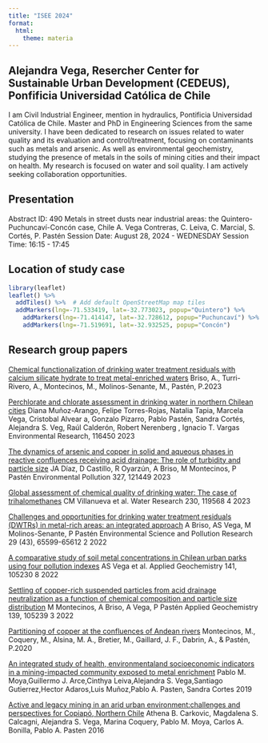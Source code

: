 ```yaml
---
title: "ISEE 2024"
format:
  html:
    theme: materia
---
```

## Alejandra Vega, Resercher Center for Sustainable Urban Development (CEDEUS), Ponfificia Universidad Católica de Chile

I am Civil Industrial Engineer, mention in hydraulics, Pontificia Universidad Católica de Chile. Master and PhD in Engineering Sciences from the same university.
I have been dedicated to research on issues related to water quality and its evaluation and control/treatment, focusing on contaminants such as metals and arsenic. As well as environmental geochemistry, studying the presence of metals in the soils of mining cities and their impact on health.
My research is focused on water and soil quality. I am actively seeking collaboration opportunities. 

## Presentation
Abstract ID: 490
Metals in street dusts near industrial areas: the Quintero-Puchuncaví-Concón case, Chile
A. Vega Contreras, C. Leiva, C. Marcial, S. Cortés, P. Pastén
Session Date: August 28, 2024 - WEDNESDAY
Session Time: 16:15 - 17:45

## Location of study case

```r
library(leaflet)
leaflet() %>% 
  addTiles() %>%  # Add default OpenStreetMap map tiles
  addMarkers(lng=-71.533419, lat=-32.773023, popup="Quintero") %>% 
    addMarkers(lng=-71.414147, lat=-32.728612, popup="Puchuncaví") %>% 
    addMarkers(lng=-71.519691, lat=-32.932525, popup="Concón")
```

## Research group papers

[Chemical functionalization of drinking water treatment residuals with calcium silicate hydrate to treat metal-enriched waters](https://doi.org/10.1016/j.jwpe.2023.103884) Briso, A., Turri-Rivero, A., Montecinos, M., Molinos-Senante, M., Pastén, P.2023

[Perchlorate and chlorate assessment in drinking water in northern Chilean cities](https://www.sciencedirect.com/science/article/pii/S0013935123012549) Diana Muñoz-Arango, Felipe Torres-Rojas, Natalia Tapia, Marcela Vega, Cristobal Alvear a, Gonzalo Pizarro, Pablo Pastén, Sandra Cortés, Alejandra S. Veg, Raúl Calderón, Robert Nerenberg , Ignacio T. Vargas Environmental Research, 116450 2023

[The dynamics of arsenic and copper in solid and aqueous phases in reactive confluences receiving acid drainage: The role of turbidity and particle size](https://www.sciencedirect.com/science/article/pii/S0269749123004517) JA Díaz, D Castillo, R Oyarzún, A Briso, M Montecinos, P Pastén Environmental Pollution 327, 121449 2023

[Global assessment of chemical quality of drinking water: The case of trihalomethanes](https://www.sciencedirect.com/science/article/pii/S0043135423000040) CM Villanueva et al. Water Research 230, 119568 4 2023

[Challenges and opportunities for drinking water treatment residuals (DWTRs) in metal-rich areas: an integrated approach](https://link.springer.com/article/10.1007/s11356-022-20262-6) A Briso, AS Vega, M Molinos-Senante, P Pastén Environmental Science and Pollution Research 29 (43), 65599-65612 2 2022

[A comparative study of soil metal concentrations in Chilean urban parks using four pollution indexes](https://www.sciencedirect.com/science/article/pii/S0883292722000348) AS Vega et al. Applied Geochemistry 141, 105230 8 2022

[Settling of copper-rich suspended particles from acid drainage neutralization as a function of chemical composition and particle size distribution](https://www.sciencedirect.com/science/article/pii/S0883292722000439) M Montecinos, A Briso, A Vega, P Pastén Applied Geochemistry 139, 105239 3 2022

[Partitioning of copper at the confluences of Andean rivers](https://www.sciencedirect.com/science/article/pii/S0045653520315113) Montecinos, M., Coquery, M., Alsina, M. A., Bretier, M., Gaillard, J. F., Dabrin, A., & Pastén, P.2020

[An integrated study of health, environmentaland socioeconomic indicators in a mining-impacted community exposed to metal enrichment](https://pubmed.ncbi.nlm.nih.gov/31049755/) Pablo M. Moya,Guillermo J. Arce,Cinthya Leiva,Alejandra S. Vega,Santiago Gutierrez,Hector Adaros,Luis Muñoz,Pablo A. Pasten, Sandra Cortes 2019

[Active and legacy mining in an arid urban environment:challenges and perspectives for Copiapó, Northern Chile](https://link.springer.com/article/10.1007/s10653-016-9793-5) Athena B. Carkovic, Magdalena S. Calcagni, Alejandra S. Vega, Marina Coquery, Pablo M. Moya, Carlos A. Bonilla, Pablo A. Pasten 2016
